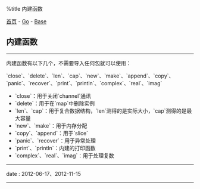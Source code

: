 %title 内建函数

[[../../../index|首页]] - [[../index|Go]] - [[index|Base]]
==内建函数==
----
内建函数有以下几个，不需要导入任何包就可以使用：

`close`、`delete`、`len`、`cap`、`new`、`make`、`append`、`copy`、`panic`、`recover`、`print`、`println`、`complex`、`real`、`imag`

* `close`：用于关闭`channel`通讯
* `delete`：用于在`map`中删除实例
* `len`、`cap`：用于复合数据结构，`len`测得的是实际大小，`cap`测得的是最大容量
* `new`、`make`：用于内存分配
* `copy`、`append`：用于`slice`
* `panic`、`recover`：用于异常处理
* `print`、`println`：内建的打印函数
* `complex`、`real`、`imag`：用于处理复数
----
<red>date</red> : 2012-06-17、2012-11-15
----
